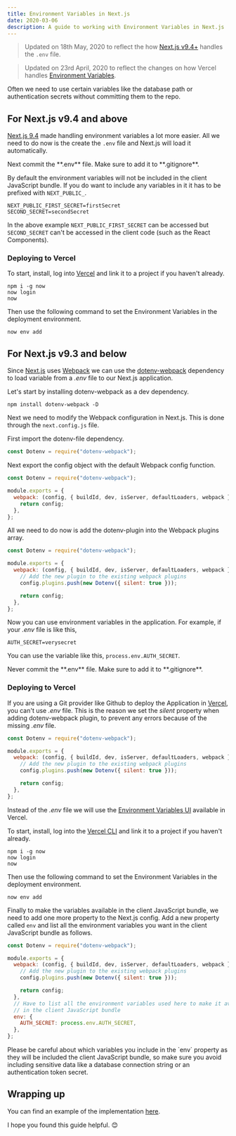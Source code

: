 ```yaml
---
title: Environment Variables in Next.js
date: 2020-03-06
description: A guide to working with Environment Variables in Next.js
---
```



> Updated on 18th May, 2020 to reflect the how [Next.js v9.4+](https://nextjs.org/blog/next-9-4#new-environment-variables-support "New Environment Variables Support") handles the `.env` file.

> Updated on 23rd April, 2020 to reflect the changes on how Vercel handles [Environment Variables](https://vercel.com/blog/environment-variables-ui).

Often we need to use certain variables like the database path or authentication secrets without committing them to the repo.

## For Next.js v9.4 and above

[Next.js 9.4](https://nextjs.org/blog/next-9-4) made handling environment variables a lot more easier. All we need to do now is the create the `.env` file and Next.js will load it automatically.

<SpecialBlock type="warn">
  Next commit the **.env** file. Make sure to add it to **.gitignore**.
</SpecialBlock>

By default the environment variables will not be included in the client JavaScript bundle. If you do want to include any variables in it it has to be prefixed with `NEXT_PUBLIC_`.

```:.env
NEXT_PUBLIC_FIRST_SECRET=firstSecret
SECOND_SECRET=secondSecret
```

In the above example `NEXT_PUBLIC_FIRST_SECRET` can be accessed but `SECOND_SECRET` can't be accessed in the client code (such as the React Components).

### Deploying to Vercel

To start, install, log into [Vercel](https://vercel.com/download) and link it to a project if you haven't already.

```shell
npm i -g now
now login
now
```

Then use the following command to set the Environment Variables in the deployment environment.

```shell
now env add
```

## For Next.js v9.3 and below

Since [Next.js](https://nextjs.org/ "Next.js") uses [Webpack](https://webpack.js.org/ "Webpack") we can use the [dotenv-webpack](https://www.npmjs.com/package/dotenv-webpack) dependency to load variable from a _.env_ file to our Next.js application.

Let's start by installing dotenv-webpack as a dev dependency.

```shell
npm install dotenv-webpack -D
```

Next we need to modify the Webpack configuration in Next.js. This is done through the `next.config.js` file.

First import the dotenv-file dependency.

```javascript:next.config.js
const Dotenv = require("dotenv-webpack");
```

Next export the config object with the default Webpack config function.

```javascript:next.config.js {3-7}
const Dotenv = require("dotenv-webpack");

module.exports = {
  webpack: (config, { buildId, dev, isServer, defaultLoaders, webpack }) => {
    return config;
  },
};
```

All we need to do now is add the dotenv-plugin into the Webpack plugins array.

```javascript:next.config.js {5-6}
const Dotenv = require("dotenv-webpack");

module.exports = {
  webpack: (config, { buildId, dev, isServer, defaultLoaders, webpack }) => {
    // Add the new plugin to the existing webpack plugins
    config.plugins.push(new Dotenv({ silent: true }));

    return config;
  },
};
```

Now you can use environment variables in the application. For example, if your _.env_ file is like this,

```:.env
AUTH_SECRET=verysecret
```

You can use the variable like this, `process.env.AUTH_SECRET`.

<SpecialBlock type="warn">
  Never commit the **.env** file. Make sure to add it to **.gitignore**.
</SpecialBlock>

### Deploying to Vercel

If you are using a Git provider like Github to deploy the Application in [Vercel](https://vercel.com/home), you can't use _.env_ file. This is the reason we set the _silent_ property when adding dotenv-webpack plugin, to prevent any errors because of the missing _.env_ file.

```javascript:next.config.js {6}
const Dotenv = require("dotenv-webpack");

module.exports = {
  webpack: (config, { buildId, dev, isServer, defaultLoaders, webpack }) => {
    // Add the new plugin to the existing webpack plugins
    config.plugins.push(new Dotenv({ silent: true }));

    return config;
  },
};
```

Instead of the _.env_ file we will use the [Environment Variables UI](https://vercel.com/blog/environment-variables-ui) available in Vercel.

To start, install, log into the [Vercel CLI](https://vercel.com/download) and link it to a project if you haven't already.

```shell
npm i -g now
now login
now
```

Then use the following command to set the Environment Variables in the deployment environment.

```shell
now env add
```

Finally to make the variables available in the client JavaScript bundle, we need to add one more property to the Next.js config. Add a new property called `env` and list all the environment variables you want in the client JavaScript bundle as follows.

```javascript:next.config.js {10-14}
const Dotenv = require("dotenv-webpack");

module.exports = {
  webpack: (config, { buildId, dev, isServer, defaultLoaders, webpack }) => {
    // Add the new plugin to the existing webpack plugins
    config.plugins.push(new Dotenv({ silent: true }));

    return config;
  },
  // Have to list all the environment variables used here to make it available
  // in the client JavaScript bundle
  env: {
    AUTH_SECRET: process.env.AUTH_SECRET,
  },
};
```

<SpecialBlock type="warn">
  Please be careful about which variables you include in the `env` property as
  they will be included the client JavaScript bundle, so make sure you avoid
  including sensitive data like a database connection string or an
  authentication token secret.
</SpecialBlock>

## Wrapping up

You can find an example of the implementation [here](https://github.com/akhila-ariyachandra/next-env-test).

I hope you found this guide helpful. 😊
